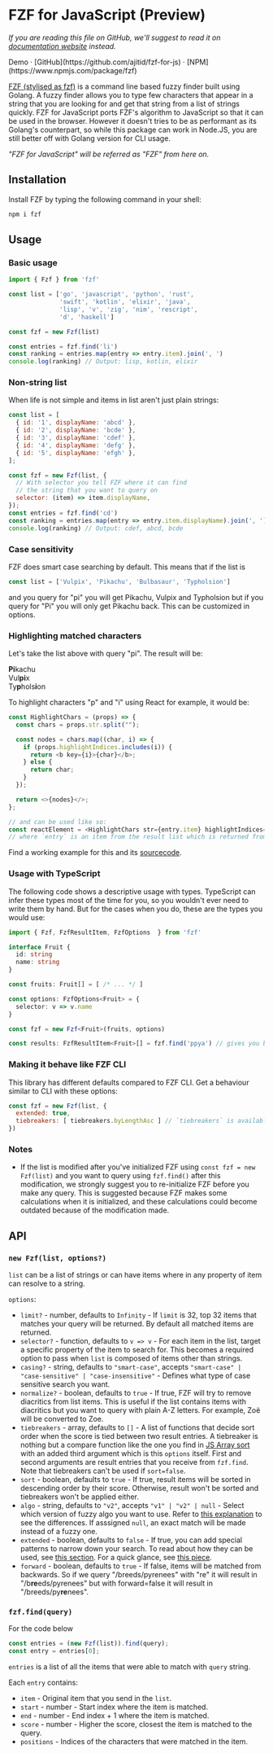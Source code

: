 
# FZF for JavaScript (Preview)

<span className="docs-hidden"><i>If you are reading this file on GitHub, we'll suggest to read it on <a href="https://fzf.netlify.app">documentation website</a> instead.</i></span>

<Link to="basic">Demo</Link> · [GitHub](https://github.com/ajitid/fzf-for-js) · [NPM](https://www.npmjs.com/package/fzf)

[FZF (stylised as fzf)](https://github.com/junegunn/fzf) is a command line based fuzzy finder built using Golang. A fuzzy finder allows you to type few characters that appear in a string that you are looking for and get that string from a list of strings quickly. FZF for JavaScript ports FZF's algorithm to JavaScript so that it can be used in the browser. However it doesn't tries to be as performant as its Golang's counterpart, so while this package can work in Node.JS, you are still better off with Golang version for CLI usage.

_"FZF for JavaScript" will be referred as "FZF" from here on._

## Installation

Install FZF by typing the following command in your shell:

```sh
npm i fzf
```

## Usage

### Basic usage

```js
import { Fzf } from 'fzf'

const list = ['go', 'javascript', 'python', 'rust', 
              'swift', 'kotlin', 'elixir', 'java', 
              'lisp', 'v', 'zig', 'nim', 'rescript', 
              'd', 'haskell']

const fzf = new Fzf(list)

const entries = fzf.find('li')
const ranking = entries.map(entry => entry.item).join(', ')
console.log(ranking) // Output: lisp, kotlin, elixir
```

### Non-string list

When life is not simple and items in list aren't just plain strings:

```js
const list = [
  { id: '1', displayName: 'abcd' },
  { id: '2', displayName: 'bcde' },
  { id: '3', displayName: 'cdef' },
  { id: '4', displayName: 'defg' },
  { id: '5', displayName: 'efgh' },
];

const fzf = new Fzf(list, {
  // With selector you tell FZF where it can find 
  // the string that you want to query on
  selector: (item) => item.displayName,
});
const entries = fzf.find('cd')
const ranking = entries.map(entry => entry.item.displayName).join(', ')
console.log(ranking) // Output: cdef, abcd, bcde
```

### Case sensitivity

FZF does smart case searching by default. This means that if the list is

```js
const list = ['Vulpix', 'Pikachu', 'Bulbasaur', 'Typholsion']
```

and you query for "pi" you will get Pikachu, Vulpix and Typholsion but if you query for "Pi" you will only get Pikachu back. This can be customized in options.

### Highlighting matched characters

Let's take the list above with query "pi". The result will be:

<div><b>Pi</b>kachu</div>
<div>Vul<b>pi</b>x</div>
<div>Ty<b>p</b>hols<b>i</b>on</div>

To highlight characters "p" and "i" using React for example, it would be:

```js
const HighlightChars = (props) => {
  const chars = props.str.split("");

  const nodes = chars.map((char, i) => {
    if (props.highlightIndices.includes(i)) {
      return <b key={i}>{char}</b>;
    } else {
      return char;
    }
  });

  return <>{nodes}</>;
};

// and can be used like so:
const reactElement = <HighlightChars str={entry.item} highlightIndices={entry.positions ?? []} />
// where `entry` is an item from the result list which is returned from `fzf.find()`
```

Find a <Link to="basic">working example</Link> for this and its [sourcecode](https://github.com/ajitid/fzf-for-js/blob/stable-releases/src/docs/views/basic.tsx).

### Usage with TypeScript

The following code shows a descriptive usage with types. TypeScript can infer these types most of the time for you, so you wouldn't ever need to write them by hand. But for the cases when you do, these are the types you would use:

```ts
import { Fzf, FzfResultItem, FzfOptions  } from 'fzf'

interface Fruit {
  id: string
  name: string
}

const fruits: Fruit[] = [ /* ... */ ]

const options: FzfOptions<Fruit> = {
  selector: v => v.name
}

const fzf = new Fzf<Fruit>(fruits, options)

const results: FzfResultItem<Fruit>[] = fzf.find('ppya') // gives you back a papaya!
```

### Making it behave like FZF CLI

This library has different defaults compared to FZF CLI. Get a behaviour similar to CLI with these options:

```js
const fzf = new Fzf(list, {
  extended: true,
  tiebreakers: [ tiebreakers.byLengthAsc ] // `tiebreakers` is available from the library
})
```

### Notes

- If the list is modified after you've initialized FZF using `const fzf = new Fzf(list)` and you want to query using `fzf.find()` after this modification, we strongly suggest you to re-initialize FZF before you make any query. This is suggested because FZF makes some calculations when it is initialized, and these calculations could become outdated because of the modification made.

## API

### `new Fzf(list, options?)`

`list` can be a list of strings or can have items where in any property of item can resolve to a string.

`options`:
- `limit?` - number, defaults to `Infinity` - If `limit` is 32, top 32 items that matches your query will be returned. By default all matched items are returned.
- `selector?` - function, defaults to `v => v` - For each item in the list, target a specific property of the item to search for. This becomes a required option to pass when `list` is composed of items other than strings.
- `casing?` - string, defaults to `"smart-case"`, accepts `"smart-case" | "case-sensitive" | "case-insensitive"` - Defines what type of case sensitive search you want.
- `normalize?` - boolean, defaults to `true` - If true, FZF will try to remove diacritics from list items. This is useful if the list contains items with diacritics but you want to query with plain A-Z letters. For example, Zoë will be converted to Zoe.
- `tiebreakers` - array, defaults to `[]` - A list of functions that decide sort order when the score is tied between two result entries. A tiebreaker is nothing but a compare function like the one you find in [JS Array sort](https://developer.mozilla.org/en-US/docs/Web/JavaScript/Reference/Global_Objects/Array/sort) with an added third argument which is this `options` itself. First and second arguments are result entries that you receive from `fzf.find`. Note that tiebreakers can't be used if `sort=false`.
- `sort` - boolean, defaults to `true` - If true, result items will be sorted in descending order by their score. Otherwise, result won't be sorted and tiebreakers won't be applied either.
- `algo` - string, defaults to `"v2"`, accepts `"v1" | "v2" | null` - Select which version of fuzzy algo you want to use. Refer to [this explanation](https://github.com/junegunn/fzf/blob/4c9cab3f8ae7b55f7124d7c3cf7ac6b4cc3db210/src/algo/algo.go#L5) to see the differences. If asssigned `null`, an exact match will be made instead of a fuzzy one.
- `extended` - boolean, defaults to `false` - If true, you can add special patterns to narrow down your search. To read about how they can be used, see [this section](https://github.com/junegunn/fzf/tree/7191ebb615f5d6ebbf51d598d8ec853a65e2274d#search-syntax). For a quick glance, see [this piece](https://github.com/junegunn/fzf/blob/764316a53d0eb60b315f0bbcd513de58ed57a876/src/pattern.go#L12-L19).
- `forward` - boolean, defaults to `true` - If false, items will be matched from backwards. So if we query "/breeds/pyrenees" with "re" it will result in "/b<b>re</b>eds/pyrenees" but with forward=false it will result in "/breeds/py<b>re</b>nees".

### `fzf.find(query)`

For the code below

```js
const entries = (new Fzf(list)).find(query); 
const entry = entries[0];
```

`entries` is a list of all the items that were able to match with `query` string.

Each `entry` contains:
- `item` - Original item that you send in the `list`.
- `start` - number - Start index where the item is matched.
- `end` - number - End index + 1 where the item is matched.
- `score` - number - Higher the score, closest the item is matched to the query.
- `positions` - Indices of the characters that were matched in the item.

